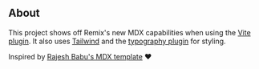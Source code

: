 
## About

This project shows off Remix's new MDX capabilities when using the [Vite plugin][remix-future-vite].
It also uses [Tailwind][tailwind] and the [typography plugin][tailwind-typography] for styling.

Inspired by [Rajesh Babu's MDX template][remix-mdx-blog] ❤️

[remix-future-vite]: https://remix.run/docs/en/main/future/vite
[tailwind]: https://tailwindcss.com/
[tailwind-typography]: https://tailwindcss.com/docs/typography-plugin
[remix-mdx-blog]: https://github.com/rajeshdavidbabu/remix-mdx-blog